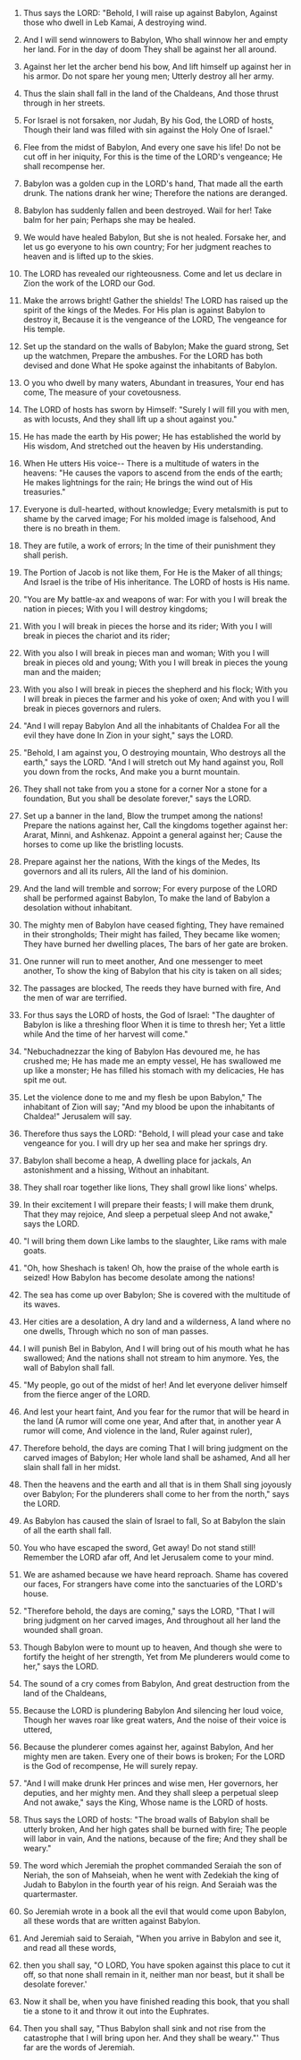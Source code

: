 
1. Thus says the LORD: "Behold, I will raise up against Babylon, Against those who dwell in Leb Kamai, A destroying wind.

2. And I will send winnowers to Babylon, Who shall winnow her and empty her land. For in the day of doom They shall be against her all around.

3. Against her let the archer bend his bow, And lift himself up against her in his armor. Do not spare her young men; Utterly destroy all her army.

4. Thus the slain shall fall in the land of the Chaldeans, And those thrust through in her streets.

5. For Israel is not forsaken, nor Judah, By his God, the LORD of hosts, Though their land was filled with sin against the Holy One of Israel."

6. Flee from the midst of Babylon, And every one save his life! Do not be cut off in her iniquity, For this is the time of the LORD's vengeance; He shall recompense her.

7. Babylon was a golden cup in the LORD's hand, That made all the earth drunk. The nations drank her wine; Therefore the nations are deranged.

8. Babylon has suddenly fallen and been destroyed. Wail for her! Take balm for her pain; Perhaps she may be healed.

9. We would have healed Babylon, But she is not healed. Forsake her, and let us go everyone to his own country; For her judgment reaches to heaven and is lifted up to the skies.

10. The LORD has revealed our righteousness. Come and let us declare in Zion the work of the LORD our God.

11. Make the arrows bright! Gather the shields! The LORD has raised up the spirit of the kings of the Medes. For His plan is against Babylon to destroy it, Because it is the vengeance of the LORD, The vengeance for His temple.

12. Set up the standard on the walls of Babylon; Make the guard strong, Set up the watchmen, Prepare the ambushes. For the LORD has both devised and done What He spoke against the inhabitants of Babylon.

13. O you who dwell by many waters, Abundant in treasures, Your end has come, The measure of your covetousness.

14. The LORD of hosts has sworn by Himself: "Surely I will fill you with men, as with locusts, And they shall lift up a shout against you."

15. He has made the earth by His power; He has established the world by His wisdom, And stretched out the heaven by His understanding.

16. When He utters His voice-- There is a multitude of waters in the heavens: "He causes the vapors to ascend from the ends of the earth; He makes lightnings for the rain; He brings the wind out of His treasuries."

17. Everyone is dull-hearted, without knowledge; Every metalsmith is put to shame by the carved image; For his molded image is falsehood, And there is no breath in them.

18. They are futile, a work of errors; In the time of their punishment they shall perish.

19. The Portion of Jacob is not like them, For He is the Maker of all things; And Israel is the tribe of His inheritance. The LORD of hosts is His name.

20. "You are My battle-ax and weapons of war: For with you I will break the nation in pieces; With you I will destroy kingdoms;

21. With you I will break in pieces the horse and its rider; With you I will break in pieces the chariot and its rider;

22. With you also I will break in pieces man and woman; With you I will break in pieces old and young; With you I will break in pieces the young man and the maiden;

23. With you also I will break in pieces the shepherd and his flock; With you I will break in pieces the farmer and his yoke of oxen; And with you I will break in pieces governors and rulers.

24. "And I will repay Babylon And all the inhabitants of Chaldea For all the evil they have done In Zion in your sight," says the LORD.

25. "Behold, I am against you, O destroying mountain, Who destroys all the earth," says the LORD. "And I will stretch out My hand against you, Roll you down from the rocks, And make you a burnt mountain.

26. They shall not take from you a stone for a corner Nor a stone for a foundation, But you shall be desolate forever," says the LORD.

27. Set up a banner in the land, Blow the trumpet among the nations! Prepare the nations against her, Call the kingdoms together against her: Ararat, Minni, and Ashkenaz. Appoint a general against her; Cause the horses to come up like the bristling locusts.

28. Prepare against her the nations, With the kings of the Medes, Its governors and all its rulers, All the land of his dominion.

29. And the land will tremble and sorrow; For every purpose of the LORD shall be performed against Babylon, To make the land of Babylon a desolation without inhabitant.

30. The mighty men of Babylon have ceased fighting, They have remained in their strongholds; Their might has failed, They became like women; They have burned her dwelling places, The bars of her gate are broken.

31. One runner will run to meet another, And one messenger to meet another, To show the king of Babylon that his city is taken on all sides;

32. The passages are blocked, The reeds they have burned with fire, And the men of war are terrified.

33. For thus says the LORD of hosts, the God of Israel: "The daughter of Babylon is like a threshing floor When it is time to thresh her; Yet a little while And the time of her harvest will come."

34. "Nebuchadnezzar the king of Babylon Has devoured me, he has crushed me; He has made me an empty vessel, He has swallowed me up like a monster; He has filled his stomach with my delicacies, He has spit me out.

35. Let the violence done to me and my flesh be upon Babylon," The inhabitant of Zion will say; "And my blood be upon the inhabitants of Chaldea!" Jerusalem will say.

36. Therefore thus says the LORD: "Behold, I will plead your case and take vengeance for you. I will dry up her sea and make her springs dry.

37. Babylon shall become a heap, A dwelling place for jackals, An astonishment and a hissing, Without an inhabitant.

38. They shall roar together like lions, They shall growl like lions' whelps.

39. In their excitement I will prepare their feasts; I will make them drunk, That they may rejoice, And sleep a perpetual sleep And not awake," says the LORD.

40. "I will bring them down Like lambs to the slaughter, Like rams with male goats.

41. "Oh, how Sheshach is taken! Oh, how the praise of the whole earth is seized! How Babylon has become desolate among the nations!

42. The sea has come up over Babylon; She is covered with the multitude of its waves.

43. Her cities are a desolation, A dry land and a wilderness, A land where no one dwells, Through which no son of man passes.

44. I will punish Bel in Babylon, And I will bring out of his mouth what he has swallowed; And the nations shall not stream to him anymore. Yes, the wall of Babylon shall fall.

45. "My people, go out of the midst of her! And let everyone deliver himself from the fierce anger of the LORD.

46. And lest your heart faint, And you fear for the rumor that will be heard in the land (A rumor will come one year, And after that, in another year A rumor will come, And violence in the land, Ruler against ruler),

47. Therefore behold, the days are coming That I will bring judgment on the carved images of Babylon; Her whole land shall be ashamed, And all her slain shall fall in her midst.

48. Then the heavens and the earth and all that is in them Shall sing joyously over Babylon; For the plunderers shall come to her from the north," says the LORD.

49. As Babylon has caused the slain of Israel to fall, So at Babylon the slain of all the earth shall fall.

50. You who have escaped the sword, Get away! Do not stand still! Remember the LORD afar off, And let Jerusalem come to your mind.

51. We are ashamed because we have heard reproach. Shame has covered our faces, For strangers have come into the sanctuaries of the LORD's house.

52. "Therefore behold, the days are coming," says the LORD, "That I will bring judgment on her carved images, And throughout all her land the wounded shall groan.

53. Though Babylon were to mount up to heaven, And though she were to fortify the height of her strength, Yet from Me plunderers would come to her," says the LORD.

54. The sound of a cry comes from Babylon, And great destruction from the land of the Chaldeans,

55. Because the LORD is plundering Babylon And silencing her loud voice, Though her waves roar like great waters, And the noise of their voice is uttered,

56. Because the plunderer comes against her, against Babylon, And her mighty men are taken. Every one of their bows is broken; For the LORD is the God of recompense, He will surely repay.

57. "And I will make drunk Her princes and wise men, Her governors, her deputies, and her mighty men. And they shall sleep a perpetual sleep And not awake," says the King, Whose name is the LORD of hosts.

58. Thus says the LORD of hosts: "The broad walls of Babylon shall be utterly broken, And her high gates shall be burned with fire; The people will labor in vain, And the nations, because of the fire; And they shall be weary."

59. The word which Jeremiah the prophet commanded Seraiah the son of Neriah, the son of Mahseiah, when he went with Zedekiah the king of Judah to Babylon in the fourth year of his reign. And Seraiah was the quartermaster.

60. So Jeremiah wrote in a book all the evil that would come upon Babylon, all these words that are written against Babylon.

61. And Jeremiah said to Seraiah, "When you arrive in Babylon and see it, and read all these words,

62. then you shall say, "O LORD, You have spoken against this place to cut it off, so that none shall remain in it, neither man nor beast, but it shall be desolate forever.'

63. Now it shall be, when you have finished reading this book, that you shall tie a stone to it and throw it out into the Euphrates.

64. Then you shall say, "Thus Babylon shall sink and not rise from the catastrophe that I will bring upon her. And they shall be weary."' Thus far are the words of Jeremiah.


